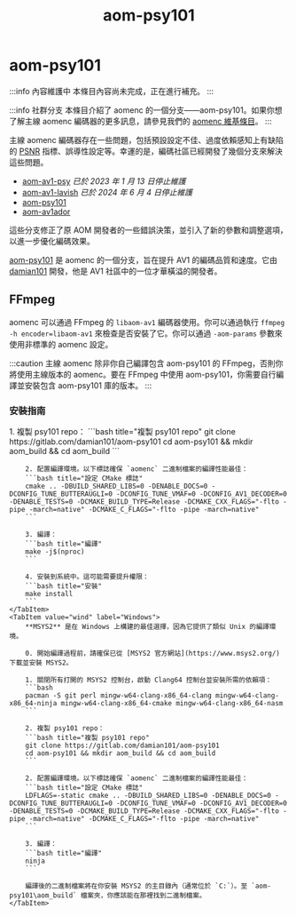 ﻿---
title: aom-psy101
sidebar_position: 19
keywords: [AV1, encoding, video encoding, AOM AV1]
---


# aom-psy101

:::info 內容維護中
本條目內容尚未完成，正在進行補充。
:::

:::info 社群分支
本條目介紹了 aomenc 的一個分支——aom-psy101。如果你想了解主線 aomenc 編碼器的更多訊息，請參見我們的 [aomenc 維基條目](./aomenc.mdx)。
:::

主線 aomenc 編碼器存在一些問題，包括預設設定不佳、過度依賴感知上有缺陷的 [PSNR](../metrics/PSNR.mdx) 指標、誤導性設定等。幸運的是，編碼社區已經開發了幾個分支來解決這些問題。

- [aom-av1-psy](https://github.com/BlueSwordM/aom-av1-psy) *已於 2023 年 1 月 13 日停止維護*
- [aom-av1-lavish](./aom-av1-lavish.mdx) *已於 2024 年 6 月 4 日停止維護*
- [aom-psy101](https://gitlab.com/damian101/aom-psy101)
- [aom-av1ador](https://github.com/porcino/aom-av1ador)

這些分支修正了原 AOM 開發者的一些錯誤決策，並引入了新的參數和調整選項，以進一步優化編碼效果。

[aom-psy101](https://gitlab.com/damian101/aom-psy101) 是 aomenc 的一個分支，旨在提升 AV1 的編碼品質和速度。它由 [damian101](https://gitlab.com/damian101) 開發，他是 AV1 社區中的一位才華橫溢的開發者。

## FFmpeg

aomenc 可以通過 FFmpeg 的 ``libaom-av1`` 編碼器使用。你可以通過執行 ``ffmpeg -h encoder=libaom-av1`` 來檢查是否安裝了它。你可以通過 ``-aom-params`` 參數來使用非標準的 aomenc 設定。

:::caution 主線 aomenc
除非你自己編譯包含 aom-psy101 的 FFmpeg，否則你將使用主線版本的 aomenc。要在 FFmpeg 中使用 aom-psy101，你需要自行編譯並安裝包含 aom-psy101 庫的版本。
:::

### 安裝指南

<Tabs>
    <TabItem value="unixlike" label="Linux & macOS" default>
        1. 複製 psy101 repo：
        ```bash title="複製 psy101 repo"
        git clone https://gitlab.com/damian101/aom-psy101
        cd aom-psy101 && mkdir aom_build && cd aom_build
        ```

        2. 配置編譯環境。以下標誌確保 `aomenc` 二進制檔案的編譯性能最佳：
        ```bash title="設定 CMake 標誌"
        cmake .. -DBUILD_SHARED_LIBS=0 -DENABLE_DOCS=0 -DCONFIG_TUNE_BUTTERAUGLI=0 -DCONFIG_TUNE_VMAF=0 -DCONFIG_AV1_DECODER=0 -DENABLE_TESTS=0 -DCMAKE_BUILD_TYPE=Release -DCMAKE_CXX_FLAGS="-flto -pipe -march=native" -DCMAKE_C_FLAGS="-flto -pipe -march=native"
        ```

        3. 編譯：
        ```bash title="編譯"
        make -j$(nproc)
        ```

        4. 安裝到系統中。這可能需要提升權限：
        ```bash title="安裝"
        make install
        ```
    </TabItem>
    <TabItem value="wind" label="Windows">
        **MSYS2** 是在 Windows 上構建的最佳選擇，因為它提供了類似 Unix 的編譯環境。

        0. 開始編譯過程前，請確保已從 [MSYS2 官方網站](https://www.msys2.org/) 下載並安裝 MSYS2。

        1. 關閉所有打開的 MSYS2 控制台，啟動 Clang64 控制台並安裝所需的依賴項：
        ```bash
        pacman -S git perl mingw-w64-clang-x86_64-clang mingw-w64-clang-x86_64-ninja mingw-w64-clang-x86_64-cmake mingw-w64-clang-x86_64-nasm
        ```

        2. 複製 psy101 repo：
        ```bash title="複製 psy101 repo"
        git clone https://gitlab.com/damian101/aom-psy101
        cd aom-psy101 && mkdir aom_build && cd aom_build
        ```

        2. 配置編譯環境。以下標誌確保 `aomenc` 二進制檔案的編譯性能最佳：
        ```bash title="設定 CMake 標誌"
        LDFLAGS=-static cmake .. -DBUILD_SHARED_LIBS=0 -DENABLE_DOCS=0 -DCONFIG_TUNE_BUTTERAUGLI=0 -DCONFIG_TUNE_VMAF=0 -DCONFIG_AV1_DECODER=0 -DENABLE_TESTS=0 -DCMAKE_BUILD_TYPE=Release -DCMAKE_CXX_FLAGS="-flto -pipe -march=native" -DCMAKE_C_FLAGS="-flto -pipe -march=native"
        ```

        3. 編譯：
        ```bash title="編譯"
        ninja
        ```

        編譯後的二進制檔案將在你安裝 MSYS2 的主目錄內（通常位於 `C:`）。至 `aom-psy101\aom_build` 檔案夾，你應該能在那裡找到二進制檔案。
    </TabItem>
</Tabs>